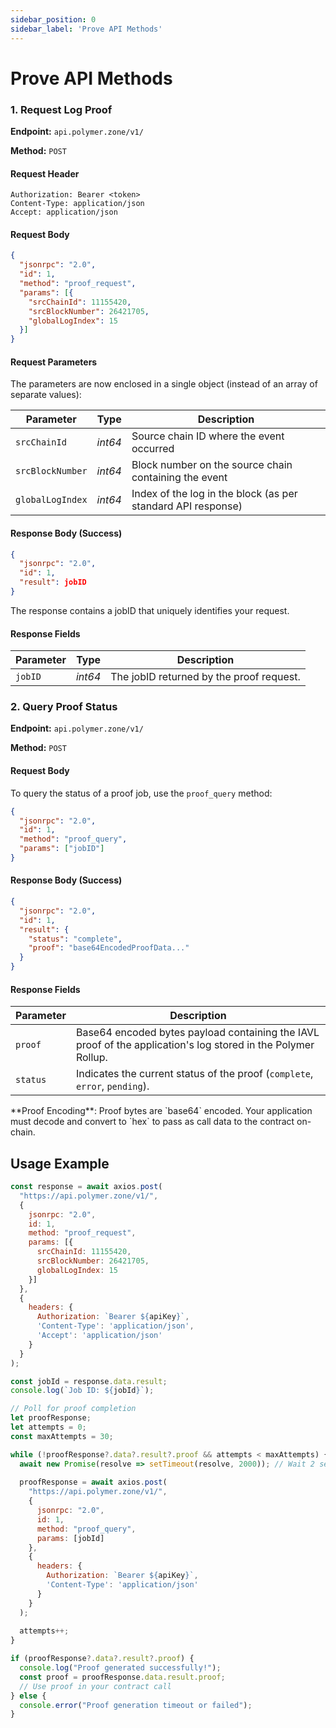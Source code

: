 ```yaml
---
sidebar_position: 0
sidebar_label: 'Prove API Methods'
---
```


# Prove API Methods


### 1. Request Log Proof

**Endpoint:** `api.polymer.zone/v1/`

**Method:** `POST`

#### Request Header

```http title="Headers"
Authorization: Bearer <token>
Content-Type: application/json
Accept: application/json
```

#### Request Body

```json title="Request Proof payload" {6-8}
{
  "jsonrpc": "2.0",
  "id": 1,
  "method": "proof_request",
  "params": [{
    "srcChainId": 11155420,
    "srcBlockNumber": 26421705,
    "globalLogIndex": 15
  }]
}
```

#### Request Parameters

The parameters are now enclosed in a single object (instead of an array of separate values):

| Parameter | Type | Description |
| --- | --- | --- |
| `srcChainId` | _int64_ | Source chain ID where the event occurred |
| `srcBlockNumber` | _int64_ | Block number on the source chain containing the event |
| `globalLogIndex` | _int64_ | Index of the log in the block (as per standard API response) |

#### Response Body (Success)

```json title="Success Response" {4}
{
  "jsonrpc": "2.0",
  "id": 1,
  "result": jobID
}
```

The response contains a jobID that uniquely identifies your request.

#### Response Fields

| Parameter | Type | Description |
| --- | --- | --- |
| `jobID` | _int64_ | The jobID returned by the proof request. |

### 2. Query Proof Status

**Endpoint:** `api.polymer.zone/v1/`

**Method:** `POST`

#### Request Body

To query the status of a proof job, use the `proof_query` method:

```json title="Query Proof Status"
{
  "jsonrpc": "2.0",
  "id": 1,
  "method": "proof_query",
  "params": ["jobID"]
}
```

#### Response Body (Success)

```json title="Complete Proof Response" {5-6}
{
  "jsonrpc": "2.0",
  "id": 1,
  "result": {
    "status": "complete",
    "proof": "base64EncodedProofData..."
  }
}
```

#### Response Fields

| Parameter | Description |
| -------------------------------- | --------------------------- |
| `proof` | Base64 encoded bytes payload containing the IAVL proof of the application's log stored in the Polymer Rollup. |
| `status` | Indicates the current status of the proof (`complete`, `error`, `pending`). |

<Admonition type="info">
**Proof Encoding**: Proof bytes are `base64` encoded. Your application must decode and convert to `hex` to pass as call data to the contract on-chain.
</Admonition>

## Usage Example

```javascript title="Complete API Flow" {2,6-10,15,34,38,39,43}
const response = await axios.post(
  "https://api.polymer.zone/v1/",
  {
    jsonrpc: "2.0",
    id: 1,
    method: "proof_request",
    params: [{
      srcChainId: 11155420,
      srcBlockNumber: 26421705,
      globalLogIndex: 15
    }]
  },
  {
    headers: {
      Authorization: `Bearer ${apiKey}`,
      'Content-Type': 'application/json',
      'Accept': 'application/json'
    }
  }
);

const jobId = response.data.result;
console.log(`Job ID: ${jobId}`);

// Poll for proof completion
let proofResponse;
let attempts = 0;
const maxAttempts = 30;

while (!proofResponse?.data?.result?.proof && attempts < maxAttempts) {
  await new Promise(resolve => setTimeout(resolve, 2000)); // Wait 2 seconds
  
  proofResponse = await axios.post(
    "https://api.polymer.zone/v1/",
    {
      jsonrpc: "2.0",
      id: 1,
      method: "proof_query",
      params: [jobId]
    },
    {
      headers: {
        Authorization: `Bearer ${apiKey}`,
        'Content-Type': 'application/json'
      }
    }
  );
  
  attempts++;
}

if (proofResponse?.data?.result?.proof) {
  console.log("Proof generated successfully!");
  const proof = proofResponse.data.result.proof;
  // Use proof in your contract call
} else {
  console.error("Proof generation timeout or failed");
}
```
